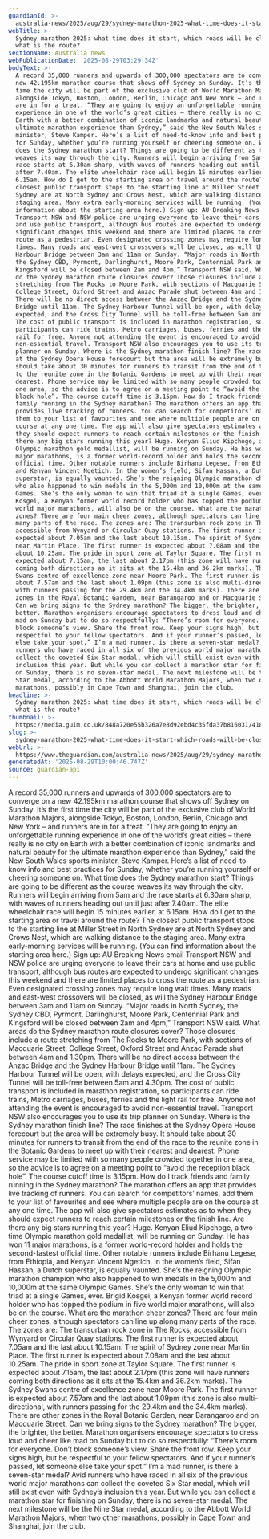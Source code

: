 ```yaml
---
guardianId: >-
  australia-news/2025/aug/29/sydney-marathon-2025-what-time-does-it-start-which-roads-will-be-closed-and-what-is-the-route
webTitle: >-
  Sydney marathon 2025: what time does it start, which roads will be closed and
  what is the route?
sectionName: Australia news
webPublicationDate: '2025-08-29T03:29:34Z'
bodyText: >-
  A record 35,000 runners and upwards of 300,000 spectators are to converge on a
  new 42.195km marathon course that shows off Sydney on Sunday. It’s the first
  time the city will be part of the exclusive club of World Marathon Majors,
  alongside Tokyo, Boston, London, Berlin, Chicago and New York – and runners
  are in for a treat. “They are going to enjoy an unforgettable running
  experience in one of the world’s great cities – there really is no city on
  Earth with a better combination of iconic landmarks and natural beauty for the
  ultimate marathon experience than Sydney,” said the New South Wales sports
  minister, Steve Kamper. Here’s a list of need-to-know info and best practices
  for Sunday, whether you’re running yourself or cheering someone on. What time
  does the Sydney marathon start? Things are going to be different as the course
  weaves its way through the city. Runners will begin arriving from 5am and the
  race starts at 6.30am sharp, with waves of runners heading out until just
  after 7.40am. The elite wheelchair race will begin 15 minutes earlier, at
  6.15am. How do I get to the starting area or travel around the route? The
  closest public transport stops to the starting line at Miller Street in North
  Sydney are at North Sydney and Crows Nest, which are walking distance to the
  staging area. Many extra early-morning services will be running. (You can find
  information about the starting area here.) Sign up: AU Breaking News email
  Transport NSW and NSW police are urging everyone to leave their cars at home
  and use public transport, although bus routes are expected to undergo
  significant changes this weekend and there are limited places to cross the
  route as a pedestrian. Even designated crossing zones may require long wait
  times. Many roads and east-west crossovers will be closed, as will the Sydney
  Harbour Bridge between 3am and 11am on Sunday. “Major roads in North Sydney,
  the Sydney CBD, Pyrmont, Darlinghurst, Moore Park, Centennial Park and
  Kingsford will be closed between 2am and 4pm,” Transport NSW said. What areas
  do the Sydney marathon route closures cover? Those closures include a route
  stretching from The Rocks to Moore Park, with sections of Macquarie Street,
  College Street, Oxford Street and Anzac Parade shut between 4am and 1.30pm.
  There will be no direct access between the Anzac Bridge and the Sydney Harbour
  Bridge until 11am. The Sydney Harbour Tunnel will be open, with delays
  expected, and the Cross City Tunnel will be toll-free between 5am and 4.30pm.
  The cost of public transport is included in marathon registration, so
  participants can ride trains, Metro carriages, buses, ferries and the light
  rail for free. Anyone not attending the event is encouraged to avoid
  non-essential travel. Transport NSW also encourages you to use its trip
  planner on Sunday. Where is the Sydney marathon finish line? The race finishes
  at the Sydney Opera House forecourt but the area will be extremely busy. It
  should take about 30 minutes for runners to transit from the end of the race
  to the reunite zone in the Botanic Gardens to meet up with their nearest and
  dearest. Phone service may be limited with so many people crowded together in
  one area, so the advice is to agree on a meeting point to “avoid the reception
  black hole”. The course cutoff time is 3.15pm. How do I track friends and
  family running in the Sydney marathon? The marathon offers an app that
  provides live tracking of runners. You can search for competitors’ names, add
  them to your list of favourites and see where multiple people are on the
  course at any one time. The app will also give spectators estimates as to when
  they should expect runners to reach certain milestones or the finish line. Are
  there any big stars running this year? Huge. Kenyan Eliud Kipchoge, a two-time
  Olympic marathon gold medallist, will be running on Sunday. He has won 11
  major marathons, is a former world-record holder and holds the second-fastest
  official time. Other notable runners include Birhanu Legese, from Ethiopia,
  and Kenyan Vincent Ngetich. In the women’s field, Sifan Hassan, a Dutch
  superstar, is equally vaunted. She’s the reigning Olympic marathon champion
  who also happened to win medals in the 5,000m and 10,000m at the same Olympic
  Games. She’s the only woman to win that triad at a single Games, ever. Brigid
  Kosgei, a Kenyan former world record holder who has topped the podium in five
  world major marathons, will also be on the course. What are the marathon cheer
  zones? There are four main cheer zones, although spectators can line up along
  many parts of the race. The zones are: The transurban rock zone in The Rocks,
  accessible from Wynyard or Circular Quay stations. The first runner is
  expected about 7.05am and the last about 10.15am. The spirit of Sydney zone
  near Martin Place. The first runner is expected about 7.08am and the last
  about 10.25am. The pride in sport zone at Taylor Square. The first runner is
  expected about 7.15am, the last about 2.17pm (this zone will have runners
  coming both directions as it sits at the 15.4km and 36.2km marks). The Sydney
  Swans centre of excellence zone near Moore Park. The first runner is expected
  about 7.57am and the last about 1.09pm (this zone is also multi-directional,
  with runners passing for the 29.4km and the 34.4km marks). There are other
  zones in the Royal Botanic Garden, near Barangaroo and on Macquarie Street.
  Can we bring signs to the Sydney marathon? The bigger, the brighter, the
  better. Marathon organisers encourage spectators to dress loud and cheer like
  mad on Sunday but to do so respectfully: “There’s room for everyone. Don’t
  block someone’s view. Share the front row. Keep your signs high, but be
  respectful to your fellow spectators. And if your runner’s passed, let someone
  else take your spot.” I’m a mad runner, is there a seven-star medal? Avid
  runners who have raced in all six of the previous world major marathons can
  collect the coveted Six Star medal, which will still exist even with Sydney’s
  inclusion this year. But while you can collect a marathon star for finishing
  on Sunday, there is no seven-star medal. The next milestone will be the Nine
  Star medal, according to the Abbott World Marathon Majors, when two other
  marathons, possibly in Cape Town and Shanghai, join the club.
headline: >-
  Sydney marathon 2025: what time does it start, which roads will be closed and
  what is the route?
thumbnail: >-
  https://media.guim.co.uk/848a720e55b326a7e8d92ebd4c35fda37b816031/418_0_5000_4000/500.jpg
slug: >-
  sydney-marathon-2025-what-time-does-it-start-which-roads-will-be-closed-and-what-is-the-route
webUrl: >-
  https://www.theguardian.com/australia-news/2025/aug/29/sydney-marathon-2025-what-time-does-it-start-which-roads-will-be-closed-and-what-is-the-route
generatedAt: '2025-08-29T10:00:46.747Z'
source: guardian-api
---
```

A record 35,000 runners and upwards of 300,000 spectators are to converge on a new 42.195km marathon course that shows off Sydney on Sunday. It’s the first time the city will be part of the exclusive club of World Marathon Majors, alongside Tokyo, Boston, London, Berlin, Chicago and New York – and runners are in for a treat. “They are going to enjoy an unforgettable running experience in one of the world’s great cities – there really is no city on Earth with a better combination of iconic landmarks and natural beauty for the ultimate marathon experience than Sydney,” said the New South Wales sports minister, Steve Kamper. Here’s a list of need-to-know info and best practices for Sunday, whether you’re running yourself or cheering someone on. What time does the Sydney marathon start? Things are going to be different as the course weaves its way through the city. Runners will begin arriving from 5am and the race starts at 6.30am sharp, with waves of runners heading out until just after 7.40am. The elite wheelchair race will begin 15 minutes earlier, at 6.15am. How do I get to the starting area or travel around the route? The closest public transport stops to the starting line at Miller Street in North Sydney are at North Sydney and Crows Nest, which are walking distance to the staging area. Many extra early-morning services will be running. (You can find information about the starting area here.) Sign up: AU Breaking News email Transport NSW and NSW police are urging everyone to leave their cars at home and use public transport, although bus routes are expected to undergo significant changes this weekend and there are limited places to cross the route as a pedestrian. Even designated crossing zones may require long wait times. Many roads and east-west crossovers will be closed, as will the Sydney Harbour Bridge between 3am and 11am on Sunday. “Major roads in North Sydney, the Sydney CBD, Pyrmont, Darlinghurst, Moore Park, Centennial Park and Kingsford will be closed between 2am and 4pm,” Transport NSW said. What areas do the Sydney marathon route closures cover? Those closures include a route stretching from The Rocks to Moore Park, with sections of Macquarie Street, College Street, Oxford Street and Anzac Parade shut between 4am and 1.30pm. There will be no direct access between the Anzac Bridge and the Sydney Harbour Bridge until 11am. The Sydney Harbour Tunnel will be open, with delays expected, and the Cross City Tunnel will be toll-free between 5am and 4.30pm. The cost of public transport is included in marathon registration, so participants can ride trains, Metro carriages, buses, ferries and the light rail for free. Anyone not attending the event is encouraged to avoid non-essential travel. Transport NSW also encourages you to use its trip planner on Sunday. Where is the Sydney marathon finish line? The race finishes at the Sydney Opera House forecourt but the area will be extremely busy. It should take about 30 minutes for runners to transit from the end of the race to the reunite zone in the Botanic Gardens to meet up with their nearest and dearest. Phone service may be limited with so many people crowded together in one area, so the advice is to agree on a meeting point to “avoid the reception black hole”. The course cutoff time is 3.15pm. How do I track friends and family running in the Sydney marathon? The marathon offers an app that provides live tracking of runners. You can search for competitors’ names, add them to your list of favourites and see where multiple people are on the course at any one time. The app will also give spectators estimates as to when they should expect runners to reach certain milestones or the finish line. Are there any big stars running this year? Huge. Kenyan Eliud Kipchoge, a two-time Olympic marathon gold medallist, will be running on Sunday. He has won 11 major marathons, is a former world-record holder and holds the second-fastest official time. Other notable runners include Birhanu Legese, from Ethiopia, and Kenyan Vincent Ngetich. In the women’s field, Sifan Hassan, a Dutch superstar, is equally vaunted. She’s the reigning Olympic marathon champion who also happened to win medals in the 5,000m and 10,000m at the same Olympic Games. She’s the only woman to win that triad at a single Games, ever. Brigid Kosgei, a Kenyan former world record holder who has topped the podium in five world major marathons, will also be on the course. What are the marathon cheer zones? There are four main cheer zones, although spectators can line up along many parts of the race. The zones are: The transurban rock zone in The Rocks, accessible from Wynyard or Circular Quay stations. The first runner is expected about 7.05am and the last about 10.15am. The spirit of Sydney zone near Martin Place. The first runner is expected about 7.08am and the last about 10.25am. The pride in sport zone at Taylor Square. The first runner is expected about 7.15am, the last about 2.17pm (this zone will have runners coming both directions as it sits at the 15.4km and 36.2km marks). The Sydney Swans centre of excellence zone near Moore Park. The first runner is expected about 7.57am and the last about 1.09pm (this zone is also multi-directional, with runners passing for the 29.4km and the 34.4km marks). There are other zones in the Royal Botanic Garden, near Barangaroo and on Macquarie Street. Can we bring signs to the Sydney marathon? The bigger, the brighter, the better. Marathon organisers encourage spectators to dress loud and cheer like mad on Sunday but to do so respectfully: “There’s room for everyone. Don’t block someone’s view. Share the front row. Keep your signs high, but be respectful to your fellow spectators. And if your runner’s passed, let someone else take your spot.” I’m a mad runner, is there a seven-star medal? Avid runners who have raced in all six of the previous world major marathons can collect the coveted Six Star medal, which will still exist even with Sydney’s inclusion this year. But while you can collect a marathon star for finishing on Sunday, there is no seven-star medal. The next milestone will be the Nine Star medal, according to the Abbott World Marathon Majors, when two other marathons, possibly in Cape Town and Shanghai, join the club.
